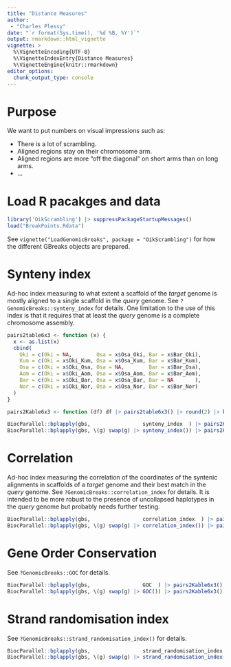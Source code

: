 ```yaml
---
title: "Distance Measures"
author: 
 - "Charles Plessy"
date: "`r format(Sys.time(), '%d %B, %Y')`"
output: rmarkdown::html_vignette
vignette: >
  %\VignetteEncoding{UTF-8}
  %\VignetteIndexEntry{Distance Measures}
  %\VignetteEngine{knitr::rmarkdown}
editor_options: 
  chunk_output_type: console
---
```


# Purpose

We want to put numbers on visual impressions such as:

 - There is a lot of scrambling.
 - Aligned regions stay on their chromosome arm.
 - Aligned regions are more "off the diagonal" on short arms than on long arms.
 - …

# Load R pacakges and data

```r
library('OikScrambling') |> suppressPackageStartupMessages()
load("BreakPoints.Rdata")
```

See `vignette("LoadGenomicBreaks", package = "OikScrambling")` for how the
different GBreaks objects are prepared.

# Synteny index

Ad-hoc index measuring to what extent a scaffold of the _target_ genome is
mostly aligned to a single scaffold in the _query_ genome.   See
`?GenomicBreaks::synteny_index` for details.  One limitation to the use of this
index is that it requires that at least the _query_ genome is a complete
chromosome assembly.

```r
pairs2table6x3 <- function (x) {
  x <- as.list(x)
  cbind(
    Oki = c(Oki = NA,        Osa = x$Osa_Oki, Bar = x$Bar_Oki),
    Kum = c(Oki = x$Oki_Kum, Osa = x$Osa_Kum, Bar = x$Bar_Kum),
    Osa = c(Oki = x$Oki_Osa, Osa = NA,        Bar = x$Bar_Osa),
    Aom = c(Oki = x$Oki_Aom, Osa = x$Osa_Aom, Bar = x$Bar_Aom),
    Bar = c(Oki = x$Oki_Bar, Osa = x$Osa_Bar, Bar = NA       ),
    Nor = c(Oki = x$Oki_Nor, Osa = x$Osa_Nor, Bar = x$Bar_Nor)
  )
}

pairs2Kable6x3 <- function (df) df |> pairs2table6x3() |> round(2) |> knitr::kable()

BiocParallel::bplapply(gbs,                 synteny_index  ) |> pairs2Kable6x3()
BiocParallel::bplapply(gbs, \(g) swap(g) |> synteny_index()) |> pairs2Kable6x3()
```

# Correlation

Ad-hoc index measuring the correlation of the coordinates of the syntenic
alignments in scaffolds of a _target_ genome and their best match in the
_query_ genome.  See `?GenomicBreaks::correlation_index` for details.  It is
intended to be more robust to the presence of uncollapsed haplotypes in the
_query_ genome but probably needs further testing.

```r
BiocParallel::bplapply(gbs,                 correlation_index  ) |> pairs2Kable6x3()
BiocParallel::bplapply(gbs, \(g) swap(g) |> correlation_index()) |> pairs2Kable6x3()
```

# Gene Order Conservation

See `?GenomicBreaks::GOC` for details.

```r
BiocParallel::bplapply(gbs,                 GOC  ) |> pairs2Kable6x3()
BiocParallel::bplapply(gbs, \(g) swap(g) |> GOC()) |> pairs2Kable6x3()
```

# Strand randomisation index

See `?GenomicBreaks::strand_randomisation_index()` for details.

```r
BiocParallel::bplapply(gbs,                 strand_randomisation_index  ) |> pairs2Kable6x3()
BiocParallel::bplapply(gbs, \(g) swap(g) |> strand_randomisation_index()) |> pairs2Kable6x3()
```
